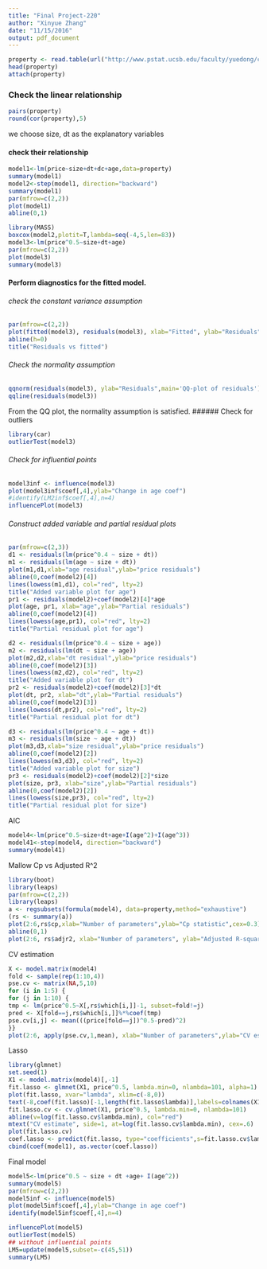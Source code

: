 ```yaml
---
title: "Final Project-220"
author: "Xinyue Zhang"
date: "11/15/2016"
output: pdf_document
---
```


```r
property <- read.table(url("http://www.pstat.ucsb.edu/faculty/yuedong/classes/data/property.txt"),header = T)
head(property)
attach(property)
```

### Check the linear relationship
```r
pairs(property)
round(cor(property),5)
```

we choose size, dt as the explanatory variables

#### check their relationship
```r
model1<-lm(price~size+dt+dc+age,data=property)
summary(model1)
model2<-step(model1, direction="backward")
summary(model1)
par(mfrow=c(2,2))
plot(model1)
abline(0,1)

library(MASS)
boxcox(model2,plotit=T,lambda=seq(-4,5,len=83))
model3<-lm(price^0.5~size+dt+age)
par(mfrow=c(2,2))
plot(model3)
summary(model3)
```


#### Perform diagnostics for the fitted model.

###### check the constant variance assumption
```r
par(mfrow=c(2,2))
plot(fitted(model3), residuals(model3), xlab="Fitted", ylab="Residuals")
abline(h=0)
title("Residuals vs fitted")
```

###### Check the normality assumption
```r
qqnorm(residuals(model3), ylab="Residuals",main='QQ-plot of residuals')
qqline(residuals(model3))
```

From the QQ plot, the normality assumption is satisfied.
###### Check for outliers
```r
library(car)
outlierTest(model3)
```

###### Check for influential points
```r
model3inf <- influence(model3)
plot(model3inf$coef[,4],ylab="Change in age coef")
#identify(LM2inf$coef[,4],n=4)
influencePlot(model3)
```


###### Construct added variable and partial residual plots
```r
par(mfrow=c(2,3))
d1 <- residuals(lm(price^0.4 ~ size + dt))
m1 <- residuals(lm(age ~ size + dt))
plot(m1,d1,xlab="age residual",ylab="price residuals")
abline(0,coef(model2)[4])
lines(lowess(m1,d1), col="red", lty=2)
title("Added variable plot for age")
pr1 <- residuals(model2)+coef(model2)[4]*age
plot(age, pr1, xlab="age",ylab="Partial residuals")
abline(0,coef(model2)[4])
lines(lowess(age,pr1), col="red", lty=2)
title("Partial residual plot for age")

d2 <- residuals(lm(price^0.4 ~ size + age))
m2 <- residuals(lm(dt ~ size + age))
plot(m2,d2,xlab="dt residual",ylab="price residuals")
abline(0,coef(model2)[3])
lines(lowess(m2,d2), col="red", lty=2)
title("Added variable plot for dt")
pr2 <- residuals(model2)+coef(model2)[3]*dt
plot(dt, pr2, xlab="dt",ylab="Partial residuals")
abline(0,coef(model2)[3])
lines(lowess(dt,pr2), col="red", lty=2)
title("Partial residual plot for dt")

d3 <- residuals(lm(price^0.4 ~ age + dt))
m3 <- residuals(lm(size ~ age + dt))
plot(m3,d3,xlab="size residual",ylab="price residuals")
abline(0,coef(model2)[2])
lines(lowess(m3,d3), col="red", lty=2)
title("Added variable plot for size")
pr3 <- residuals(model2)+coef(model2)[2]*size
plot(size, pr3, xlab="size",ylab="Partial residuals")
abline(0,coef(model2)[2])
lines(lowess(size,pr3), col="red", lty=2)
title("Partial residual plot for size")
```

AIC
```r
model4<-lm(price^0.5~size+dt+age+I(age^2)+I(age^3))
model41<-step(model4, direction="backward")
summary(model41)
```

Mallow Cp vs Adjusted R^2
```r
library(boot)
library(leaps)
par(mfrow=c(2,2))
library(leaps)
a <- regsubsets(formula(model4), data=property,method="exhaustive") 
(rs <- summary(a))
plot(2:6,rs$cp,xlab="Number of parameters",ylab="Cp statistic",cex=0.3)
abline(0,1)
plot(2:6, rs$adjr2, xlab="Number of parameters", ylab="Adjusted R-square")
```

CV estimation
```r
X <- model.matrix(model4)
fold <- sample(rep(1:10,4)) 
pse.cv <- matrix(NA,5,10)
for (i in 1:5) { 
for (j in 1:10) {
tmp <- lm(price^0.5~X[,rs$which[i,]]-1, subset=fold!=j) 
pred <- X[fold==j,rs$which[i,]]%*%coef(tmp) 
pse.cv[i,j] <- mean(((price[fold==j])^0.5-pred)^2)
}}
plot(2:6, apply(pse.cv,1,mean), xlab="Number of parameters",ylab="CV estimates of prediction errors")
```


Lasso
```r
library(glmnet)
set.seed(1)
X1 <- model.matrix(model4)[,-1]
fit.lasso <- glmnet(X1, price^0.5, lambda.min=0, nlambda=101, alpha=1)
plot(fit.lasso, xvar="lambda", xlim=c(-8,0))
text(-8,coef(fit.lasso)[-1,length(fit.lasso$lambda)],labels=colnames(X1),cex=0.6) 
fit.lasso.cv <- cv.glmnet(X1, price^0.5, lambda.min=0, nlambda=101)
abline(v=log(fit.lasso.cv$lambda.min), col="red")
mtext("CV estimate", side=1, at=log(fit.lasso.cv$lambda.min), cex=.6)
plot(fit.lasso.cv)
coef.lasso <- predict(fit.lasso, type="coefficients",s=fit.lasso.cv$lambda.min) 
cbind(coef(model1), as.vector(coef.lasso))
```

Final model

```r
model5<-lm(price^0.5 ~ size + dt +age+ I(age^2))
summary(model5)
par(mfrow=c(2,2))
model5inf <- influence(model5)
plot(model5inf$coef[,4],ylab="Change in age coef")
identify(model5inf$coef[,4],n=4)

influencePlot(model5)
outlierTest(model5)
## without influential points
LM5=update(model5,subset=-c(45,51))
summary(LM5)
```
